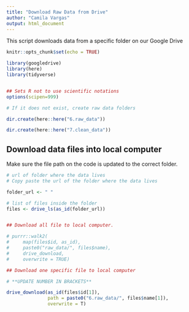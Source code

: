 ```yaml
---
title: "Download Raw Data from Drive"
author: "Camila Vargas"
output: html_document
---
```


This script downloads data from a specific folder on our Google Drive

```r
knitr::opts_chunk$set(echo = TRUE)

library(googledrive)
library(here)
library(tidyverse)


## Sets R not to use scientific notations
options(scipen=999) 

# If it does not exist, create raw data folders 

dir.create(here::here("6.raw_data"))

dir.create(here::here("7.clean_data"))


```

## Download data files into local computer

Make sure the file path on the code is updated to the correct folder.


```r
# url of folder where the data lives
# Copy paste the url of the folder where the data lives

folder_url <- " "

# list of files inside the folder
files <- drive_ls(as_id(folder_url))


## Download all file to local computer. 

# purrr::walk2(
#     map(files$id, as_id),
#     paste0("raw_data/", files$name),
#     drive_download,
#     overwrite = TRUE)

## Download one specific file to local computer

# **UPDATE NUMBER IN BRACKETS**

drive_download(as_id(files$id[1]),
               path = paste0("6.raw_data/", files$name[1]),
               overwrite = T)

```

